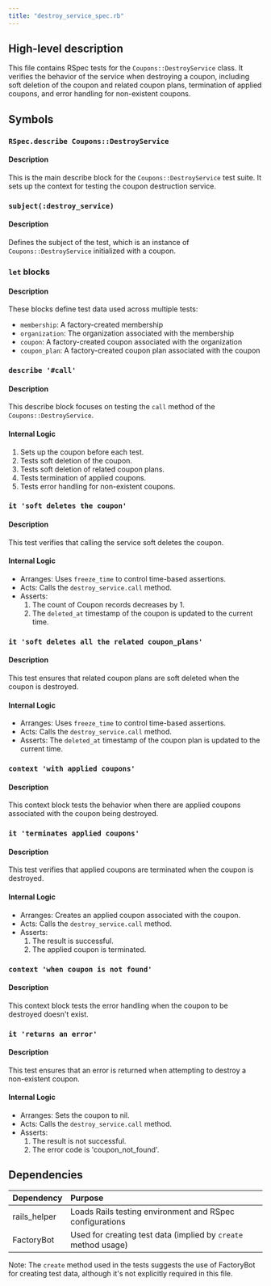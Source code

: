 ```yaml
---
title: "destroy_service_spec.rb"
---
```


## High-level description
This file contains RSpec tests for the `Coupons::DestroyService` class. It verifies the behavior of the service when destroying a coupon, including soft deletion of the coupon and related coupon plans, termination of applied coupons, and error handling for non-existent coupons.

## Symbols

### `RSpec.describe Coupons::DestroyService`
#### Description
This is the main describe block for the `Coupons::DestroyService` test suite. It sets up the context for testing the coupon destruction service.

### `subject(:destroy_service)`
#### Description
Defines the subject of the test, which is an instance of `Coupons::DestroyService` initialized with a coupon.

### `let` blocks
#### Description
These blocks define test data used across multiple tests:
- `membership`: A factory-created membership
- `organization`: The organization associated with the membership
- `coupon`: A factory-created coupon associated with the organization
- `coupon_plan`: A factory-created coupon plan associated with the coupon

### `describe '#call'`
#### Description
This describe block focuses on testing the `call` method of the `Coupons::DestroyService`.

#### Internal Logic
1. Sets up the coupon before each test.
2. Tests soft deletion of the coupon.
3. Tests soft deletion of related coupon plans.
4. Tests termination of applied coupons.
5. Tests error handling for non-existent coupons.

### `it 'soft deletes the coupon'`
#### Description
This test verifies that calling the service soft deletes the coupon.

#### Internal Logic
- Arranges: Uses `freeze_time` to control time-based assertions.
- Acts: Calls the `destroy_service.call` method.
- Asserts: 
  1. The count of Coupon records decreases by 1.
  2. The `deleted_at` timestamp of the coupon is updated to the current time.

### `it 'soft deletes all the related coupon_plans'`
#### Description
This test ensures that related coupon plans are soft deleted when the coupon is destroyed.

#### Internal Logic
- Arranges: Uses `freeze_time` to control time-based assertions.
- Acts: Calls the `destroy_service.call` method.
- Asserts: The `deleted_at` timestamp of the coupon plan is updated to the current time.

### `context 'with applied coupons'`
#### Description
This context block tests the behavior when there are applied coupons associated with the coupon being destroyed.

### `it 'terminates applied coupons'`
#### Description
This test verifies that applied coupons are terminated when the coupon is destroyed.

#### Internal Logic
- Arranges: Creates an applied coupon associated with the coupon.
- Acts: Calls the `destroy_service.call` method.
- Asserts: 
  1. The result is successful.
  2. The applied coupon is terminated.

### `context 'when coupon is not found'`
#### Description
This context block tests the error handling when the coupon to be destroyed doesn't exist.

### `it 'returns an error'`
#### Description
This test ensures that an error is returned when attempting to destroy a non-existent coupon.

#### Internal Logic
- Arranges: Sets the coupon to nil.
- Acts: Calls the `destroy_service.call` method.
- Asserts: 
  1. The result is not successful.
  2. The error code is 'coupon_not_found'.

## Dependencies
| Dependency | Purpose |
|:-----------|:--------|
| rails_helper | Loads Rails testing environment and RSpec configurations |
| FactoryBot | Used for creating test data (implied by `create` method usage) |

Note: The `create` method used in the tests suggests the use of FactoryBot for creating test data, although it's not explicitly required in this file.